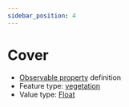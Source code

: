```yaml
---
sidebar_position: 4
---
```



# Cover

- [Observable property](/viewers/dawe-vocabs?uri=https://linked.data.gov.au/def/nrm/60c714fa-4e8d-454d-b4cd-7fe77da7f47e) definition
- Feature type: [vegetation](http://linked.data.gov.au/def/tern-cv/2be2d5ce-ca9d-4dff-8e79-948983944f95)
- Value type: [Float](https://w3id.org/tern/ontologies/tern/Float)


<Example protocolModule="plot-description" observableProperty="https://linked.data.gov.au/def/nrm/60c714fa-4e8d-454d-b4cd-7fe77da7f47e" />
